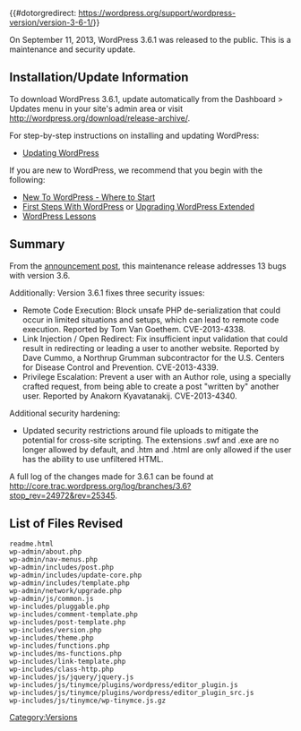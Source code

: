 {{#dotorgredirect: https://wordpress.org/support/wordpress-version/version-3-6-1/}}
{{Languages|
{{en|Version 3.6.1}}
{{ja|Version 3.6.1}}
}}

On September 11, 2013, WordPress 3.6.1 was released to the public. This is a maintenance and security update.

== Installation/Update Information ==
To download WordPress 3.6.1, update automatically from the Dashboard > Updates menu in your site's admin area or visit http://wordpress.org/download/release-archive/.

For step-by-step instructions on installing and updating WordPress:
* [[Updating WordPress]]

If you are new to WordPress, we recommend that you begin with the following:
* [[New To WordPress - Where to Start]]
* [[First Steps With WordPress]] or [[Upgrading WordPress Extended]]
* [[WordPress Lessons]]

== Summary ==
From the [http://wordpress.org/news/2013/09/wordpress-3-6-1/ announcement post], this maintenance release addresses 13 bugs with version 3.6.

Additionally: Version 3.6.1 fixes three security issues:

* Remote Code Execution: Block unsafe PHP de-serialization that could occur in limited situations and setups, which can lead to remote code execution. Reported by Tom Van Goethem. CVE-2013-4338.
* Link Injection / Open Redirect: Fix insufficient input validation that could result in redirecting or leading a user to another website. Reported by Dave Cummo, a Northrup Grumman subcontractor for the U.S. Centers for Disease Control and Prevention. CVE-2013-4339.
* Privilege Escalation: Prevent a user with an Author role, using a specially crafted request, from being able to create a post "written by" another user. Reported by Anakorn Kyavatanakij. CVE-2013-4340.

Additional security hardening:
* Updated security restrictions around file uploads to mitigate the potential for cross-site scripting. The extensions .swf and .exe are no longer allowed by default, and .htm and .html are only allowed if the user has the ability to use unfiltered HTML.

A full log of the changes made for 3.6.1 can be found at http://core.trac.wordpress.org/log/branches/3.6?stop_rev=24972&amp;rev=25345.

== List of Files Revised ==
<pre>
readme.html
wp-admin/about.php
wp-admin/nav-menus.php
wp-admin/includes/post.php
wp-admin/includes/update-core.php
wp-admin/includes/template.php
wp-admin/network/upgrade.php
wp-admin/js/common.js
wp-includes/pluggable.php
wp-includes/comment-template.php
wp-includes/post-template.php
wp-includes/version.php
wp-includes/theme.php
wp-includes/functions.php
wp-includes/ms-functions.php
wp-includes/link-template.php
wp-includes/class-http.php
wp-includes/js/jquery/jquery.js
wp-includes/js/tinymce/plugins/wordpress/editor_plugin.js
wp-includes/js/tinymce/plugins/wordpress/editor_plugin_src.js
wp-includes/js/tinymce/wp-tinymce.js.gz
</pre>

{{Versions}}

[[Category:Versions]]